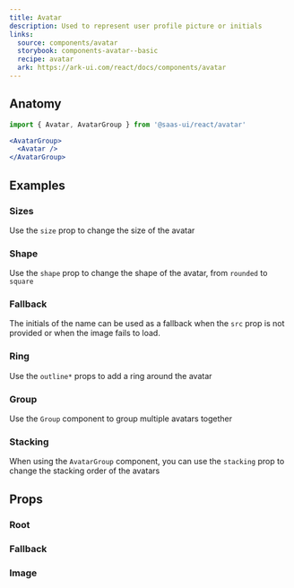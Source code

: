 ```yaml
---
title: Avatar
description: Used to represent user profile picture or initials
links:
  source: components/avatar
  storybook: components-avatar--basic
  recipe: avatar
  ark: https://ark-ui.com/react/docs/components/avatar
---
```


<ExampleTabs name="avatar-basic" />

## Anatomy

```jsx
import { Avatar, AvatarGroup } from '@saas-ui/react/avatar'
```

```jsx
<AvatarGroup>
  <Avatar />
</AvatarGroup>
```

## Examples

### Sizes

Use the `size` prop to change the size of the avatar

<ExampleTabs name="avatar-with-sizes" />

### Shape

Use the `shape` prop to change the shape of the avatar, from `rounded` to
`square`

<ExampleTabs name="avatar-with-shape" />

### Fallback

The initials of the name can be used as a fallback when the `src` prop is not
provided or when the image fails to load.

<ExampleTabs name="avatar-with-fallback" />

### Ring

Use the `outline*` props to add a ring around the avatar

<ExampleTabs name="avatar-with-ring" />

### Group

Use the `Group` component to group multiple avatars together

<ExampleTabs name="avatar-with-group" />

### Stacking

When using the `AvatarGroup` component, you can use the `stacking` prop to
change the stacking order of the avatars

<ExampleTabs name="avatar-group-with-stacking" />

## Props

### Root

<PropTable component="Avatar" part="Root" />

### Fallback

<PropTable component="Avatar" part="Fallback" />

### Image

<PropTable component="Avatar" part="Image" />
